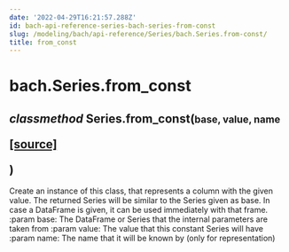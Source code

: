 ```yaml
---
date: '2022-04-29T16:21:57.288Z'
id: bach-api-reference-series-bach-series-from-const
slug: /modeling/bach/api-reference/Series/bach.Series.from-const/
title: from_const
---
```


# bach.Series.from_const

<div class="method">
<h2 class="signature-class"><span class="type-annotation"><em>classmethod</em></span> <span class="additional-name">Series.</span><span class="name">from_const(</span><small class="parameter-list"><span class="parameter" id="base">base</span>, <span class="parameter" id="value">value</span>, <span class="parameter" id="name">name</span></small>
<span class="view-code-link">

[[source]](https://github.com/objectiv/objectiv-analytics/blob/main/bach/bach/series/series.py)

</span>
)</h2>


<div class="content">

Create an instance of this class, that represents a column with the given value.
The returned Series will be similar to the Series given as base. In case a DataFrame is given,
it can be used immediately with that frame.
:param base:    The DataFrame or Series that the internal parameters are taken from
:param value:   The value that this constant Series will have
:param name:    The name that it will be known by (only for representation)


</div>

</div>
